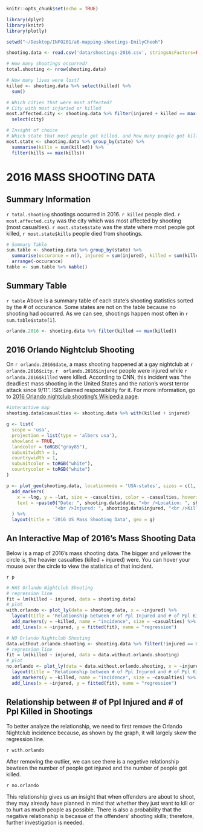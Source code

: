 ```r
knitr::opts_chunk$set(echo = TRUE)

library(dplyr)
library(knitr)
library(plotly)

setwd("~/Desktop/INFO201/a6-mapping-shootings-EmilyCheoh")

shooting.data <- read.csv('data/shootings-2016.csv', stringsAsFactors=FALSE)
```


```r
# How many shootings occurred?
total.shooting <- nrow(shooting.data)

# How many lives were lost?
killed <- shooting.data %>% select(killed) %>% 
  sum()

# Which cities that were most affected?
# City with most injuried or killed
most.affected.city <- shooting.data %>% filter(injured + killed == max(injured + killed)) %>% 
  select(city)

# Insight of choice
# Which state that most people got killed, and how many people got killed
most.state <- shooting.data %>% group_by(state) %>% 
  summarise(kills = sum(killed)) %>% 
  filter(kills == max(kills))
```
# 2016 MASS SHOOTING DATA

## Summary Information

`r total.shooting` shootings occurred in 2016.
`r killed` people died.
`r most.affected.city` was the city which was most affected by shooting (most casualties).
`r most.state$state` was the state where most people got killed, `r most.state$kills` people died from shootings.


```r
# Summary Table 
sum.table <- shooting.data %>% group_by(state) %>%
  summarise(occurance = n(), injured = sum(injured), killed = sum(killed)) %>%
  arrange(-occurance)
table <- sum.table %>% kable()
```

## Summary Table 

`r table`
Above is a summary table of each state's shooting statistics sorted by the # of occurance. Some states are not on the table because no shooting had occurred. As we can see, shootings happen most often in `r sum.table$state[1]`.

``` r
orlando.2016 <- shooting.data %>% filter(killed == max(killed))
```

## 2016 Orlando Nightclub Shooting

On `r orlando.2016$date`, a mass shooting happened at a gay nightclub at `r orlando.2016$city`. `r  orlando.2016$injured` people were injured while `r orlando.2016$killed` were killed. According to CNN, this incident was "the deadliest mass shooting in the United States and the nation's worst terror attack since 9/11". ISIS claimed responsibility for it. For more information, go to [2016 Orlando nightclub shooting's Wikipedia page](https://en.wikipedia.org/wiki/2016_Orlando_nightclub_shooting).

``` r
#interactive map
shooting.data$casualties <- shooting.data %>% with(killed + injured)

g <- list(
  scope = 'usa',
  projection = list(type = 'albers usa'),
  showland = TRUE,
  landcolor = toRGB("gray85"),
  subunitwidth = 1,
  countrywidth = 1,
  subunitcolor = toRGB("white"),
  countrycolor = toRGB("white")
)

p <- plot_geo(shooting.data, locationmode = 'USA-states', sizes = c(1, 250)) %>%
  add_markers(
    x = ~lng, y = ~lat, size = ~casualties, color = ~casualties, hoverinfo = "text",
    text = ~paste0("Date: ", shooting.data$date, "<br />Location: ", shooting.data$city, ", ", shooting.data$state,
                  "<br />Injured: ", shooting.data$injured, "<br />Killed: ", shooting.data$killed)
  ) %>%
  layout(title = '2016 US Mass Shooting Data', geo = g)

```

## An Interactive Map of 2016's Mass Shooting Data

Below is a map of 2016's mass shooting data. The bigger and yellower the circle is, the heavier casualties (killed + injured) were. You can hover your mouse over the circle to view the statistics of that incident.

`r p`

``` r
# HAS Orlando Nightclub Shooting
# regression line
fit = lm(killed ~ injured, data = shooting.data)
# plot
with.orlando <- plot_ly(data = shooting.data, x = ~injured) %>%
  layout(title = 'Relationship between # of Ppl Injured and # of Ppl Killed in Shootings') %>%
  add_markers(y = ~killed, name = "incidence", size = ~casualties) %>% 
  add_lines(x = ~injured, y = fitted(fit), name = "regression")

# NO Orlando Nightclub Shooting
data.without.orlando.shooting <- shooting.data %>% filter(!injured == max(injured))
# regression line
fit = lm(killed ~ injured, data = data.without.orlando.shooting)
# plot
no.orlando <- plot_ly(data = data.without.orlando.shooting, x = ~injured) %>%
  layout(title = 'Relationship between # of Ppl Injured and # of Ppl Killed in Shootings') %>%
  add_markers(y = ~killed, name = "incidence", size = ~casualties) %>% 
  add_lines(x = ~injured, y = fitted(fit), name = "regression")
```

## Relationship between # of Ppl Injured and # of Ppl Killed in Shootings

To better analyze the relationship, we need to first remove the Orlando Nightclub incidence because, as shown by the graph, it will largely skew the regression line. 

`r with.orlando`

After removing the outlier, we can see there is a negetive relationship bewteen the number of people got injured and the number of people got killed. 

`r no.orlando`

This relationship gives us an insight that when offenders are about to shoot, they may already have planned in mind that whether they just want to kill or to hurt as much people as possible. There is also a probability that the negative relationship is becasue of the offenders' shooting skills; therefore, further investigation is needed. 
